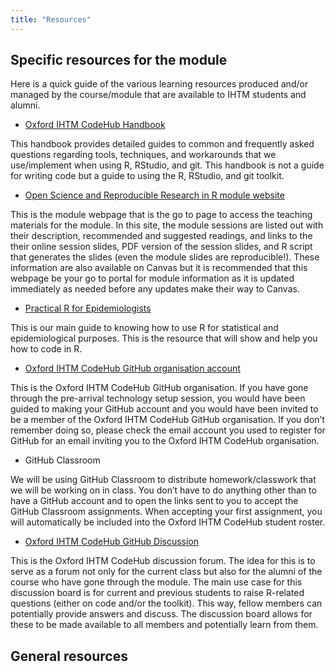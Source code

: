```yaml
---
title: "Resources"
---
```


## Specific resources for the module

Here is a quick guide of the various learning resources produced and/or managed by the course/module that are available to IHTM students and alumni.

* [Oxford IHTM CodeHub Handbook](https://oxford-ihtm.io/ihtm-handbook)

This handbook provides detailed guides to common and frequently asked questions regarding tools, techniques, and workarounds that we use/implement when using R, RStudio, and git. This handbook is not a guide for writing code but a guide to using the R, RStudio, and git toolkit.

* [Open Science and Reproducible Research in R module website](https://oxford-ihtm.io/open-reproducible-science)

This is the module webpage that is the go to page to access the teaching materials for the module. In this site, the module sessions are listed out with their description, recommended and suggested readings, and links to the their online session slides, PDF version of the session slides, and R script that generates the slides (even the module slides are reproducible!). These information are also available on Canvas but it is recommended that this webpage be your go to portal for module information as it is updated immediately as needed before any updates make their way to Canvas.

* [Practical R for Epidemiologists](https://practical-r.org)

This is our main guide to knowing how to use R for statistical and epidemiological purposes. This is the resource that will show and help you how to code in R.

* [Oxford IHTM CodeHub GitHub organisation account](https://github.com/OxfordIHTM)

This is the Oxford IHTM CodeHub GitHub organisation. If you have gone through the pre-arrival technology setup session, you would have been guided to making your GitHub account and you would have been invited to be a member of the Oxford IHTM CodeHub GitHub organisation. If you don't remember doing so, please check the email account you used to register for GitHub for an email inviting you to the Oxford IHTM CodeHub organisation.

* GitHub Classroom

We will be using GitHub Classroom to distribute homework/classwork that we will be working on in class. You don't have to do anything other than to have a GitHub account and to open the links sent to you to accept the GitHub Classroom assignments. When accepting your first assignment, you will automatically be included into the Oxford IHTM CodeHub student roster.

* [Oxford IHTM CodeHub GitHub Discussion](https://github.com/orgs/OxfordIHTM/discussions)

This is the Oxford IHTM CodeHub discussion forum. The idea for this is to serve as a forum not only for the current class but also for the alumni of the course who have gone through the module. The main use case for this discussion board is for current and previous students to raise R-related questions (either on code and/or the toolkit). This way, fellow members can potentially provide answers and discuss. The discussion board allows for these to be made available to all members and potentially learn from them.

## General resources

